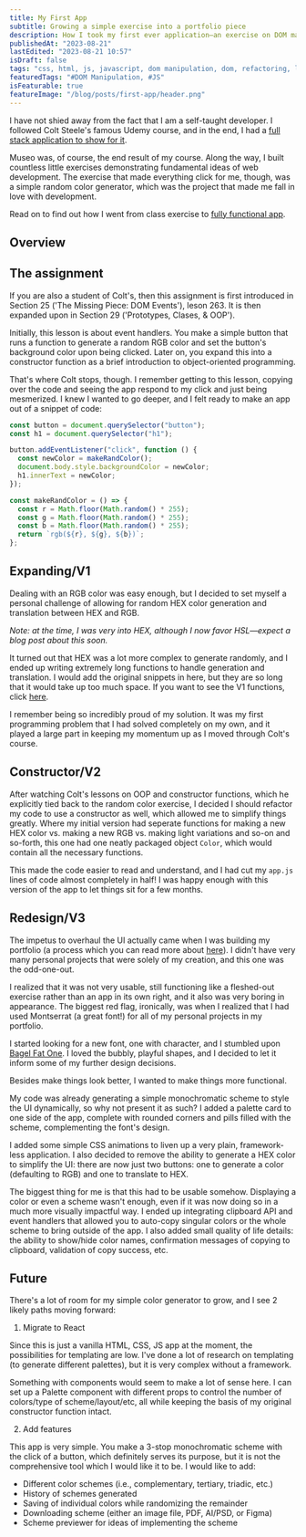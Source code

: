 ```yaml
---
title: My First App
subtitle: Growing a simple exercise into a portfolio piece
description: How I took my first ever application—an exercise on DOM manipulation—and fleshed it out to be a useful widget application
publishedAt: "2023-08-21"
lastEdited: "2023-08-21 10:57"
isDraft: false
tags: "css, html, js, javascript, dom manipulation, dom, refactoring, learning, programming, front end"
featuredTags: "#DOM Manipulation, #JS"
isFeaturable: true
featureImage: "/blog/posts/first-app/header.png"
---
```


I have not shied away from the fact that I am a self-taught developer. I followed Colt Steele's famous Udemy course, and in the end, I had a [full stack application to show for it](/blog/from-yelpcamp-to-museo).

Museo was, of course, the end result of my course. Along the way, I built countless little exercises demonstrating fundamental ideas of web development. The exercise that made everything click for me, though, was a simple random color generator, which was the project that made me fall in love with development.

Read on to find out how I went from class exercise to [fully functional app](https://simple-color-generator.vercel.app/).

## Overview

## The assignment

If you are also a student of Colt's, then this assignment is first introduced in Section 25 ('The Missing Piece: DOM Events'), leson 263. It is then expanded upon in Section 29 ('Prototypes, Clases, & OOP').

Initially, this lesson is about event handlers. You make a simple button that runs a function to generate a random RGB color and set the button's background color upon being clicked. Later on, you expand this into a constructor function as a brief introduction to object-oriented programming.

That's where Colt stops, though. I remember getting to this lesson, copying over the code and seeing the app respond to my click and just being mesmerized. I knew I wanted to go deeper, and I felt ready to make an app out of a snippet of code:

```js
const button = document.querySelector("button");
const h1 = document.querySelector("h1");

button.addEventListener("click", function () {
  const newColor = makeRandColor();
  document.body.style.backgroundColor = newColor;
  h1.innerText = newColor;
});

const makeRandColor = () => {
  const r = Math.floor(Math.random() * 255);
  const g = Math.floor(Math.random() * 255);
  const b = Math.floor(Math.random() * 255);
  return `rgb(${r}, ${g}, ${b})`;
};
```

## Expanding/V1

Dealing with an RGB color was easy enough, but I decided to set myself a personal challenge of allowing for random HEX color generation and translation between HEX and RGB.

_Note: at the time, I was very into HEX, although I now favor HSL—expect a blog post about this soon._

It turned out that HEX was a lot more complex to generate randomly, and I ended up writing extremely long functions to handle generation and translation. I would add the original snippets in here, but they are so long that it would take up too much space. If you want to see the V1 functions, click [here](https://github.com/jacqueschuis/simple-color-generator/blob/ef0394400cd6d564f087bc1f6124a969af78355f/app.js).

I remember being so incredibly proud of my solution. It was my first programming problem that I had solved completely on my own, and it played a large part in keeping my momentum up as I moved through Colt's course.

## Constructor/V2

<ArticleImage
  src="/blog/posts/first-app/v2.png"
  alt="Screenshot of version two of the color generator app"
  caption="After adding in the constructor function, the simple color generator had a very basic Bootstrap UI"
  imageClass="w-full h-auto max-h-[400px] max-w-[500px]"
  parentClass="flex items-center"
/>

After watching Colt's lessons on OOP and constructor functions, which he explicitly tied back to the random color exercise, I decided I should refactor my code to use a constructor as well, which allowed me to simplify things greatly. Where my initial version had seperate functions for making a new HEX color vs. making a new RGB vs. making light variations and so-on and so-forth, this one had one neatly packaged object `Color`, which would contain all the necessary functions.

This made the code easier to read and understand, and I had cut my `app.js` lines of code almost completely in half! I was happy enough with this version of the app to let things sit for a few months.

## Redesign/V3

<ArticleImage
  src="/blog/posts/first-app/v3.png"
  alt="Screenshot of version three (current) of the color generator app"
  imageClass="w-full h-auto max-h-[400px] max-w-[500px]"
  parentClass="flex items-center"
/>

The impetus to overhaul the UI actually came when I was building my portfolio (a process which you can read more about [here](/blogs/refactoring-your-portfolio)). I didn't have very many personal projects that were solely of my creation, and this one was the odd-one-out.

I realized that it was not very usable, still functioning like a fleshed-out exercise rather than an app in its own right, and it also was very boring in appearance. The biggest red flag, ironically, was when I realized that I had used Montserrat (a great font!) for all of my personal projects in my portfolio.

I started looking for a new font, one with character, and I stumbled upon [Bagel Fat One](https://fonts.google.com/specimen/Bagel+Fat+One). I loved the bubbly, playful shapes, and I decided to let it inform some of my further design decisions.

Besides make things look better, I wanted to make things more functional.

My code was already generating a simple monochromatic scheme to style the UI dynamically, so why not present it as such? I added a palette card to one side of the app, complete with rounded corners and pills filled with the scheme, complementing the font's design.

I added some simple CSS animations to liven up a very plain, framework-less application. I also decided to remove the ability to generate a HEX color to simplify the UI: there are now just two buttons: one to generate a color (defaulting to RGB) and one to translate to HEX.

The biggest thing for me is that this had to be usable somehow. Displaying a color or even a scheme wasn't enough, even if it was now doing so in a much more visually impactful way. I ended up integrating clipboard API and event handlers that allowed you to auto-copy singular colors or the whole scheme to bring outside of the app. I also added small quality of life details: the ability to show/hide color names, confirmation messages of copying to clipboard, validation of copy success, etc.

## Future

There's a lot of room for my simple color generator to grow, and I see 2 likely paths moving forward:

1. Migrate to React

Since this is just a vanilla HTML, CSS, JS app at the moment, the possibilities for templating are low. I've done a lot of research on templating (to generate different palettes), but it is very complex without a framework.

Something with components would seem to make a lot of sense here. I can set up a Palette component with different props to control the number of colors/type of scheme/layout/etc, all while keeping the basis of my original constructor function intact.

2. Add features

This app is very simple. You make a 3-stop monochromatic scheme with the click of a button, which definitely serves its purpose, but it is not the comprehensive tool which I would like it to be. I would like to add:

- Different color schemes (i.e., complementary, tertiary, triadic, etc.)
- History of schemes generated
- Saving of individual colors while randomizing the remainder
- Downloading scheme (either an image file, PDF, AI/PSD, or Figma)
- Scheme previewer for ideas of implementing the scheme

<Author />
